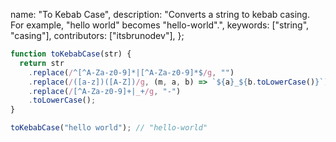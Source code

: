   name: "To Kebab Case",
  description: "Converts a string to kebab casing. For example, \"hello world\" becomes \"hello-world\".",
  keywords: ["string", "casing"],
  contributors: ["itsbrunodev"],
};

```javascript
function toKebabCase(str) {
  return str
    .replace(/^[^A-Za-z0-9]*|[^A-Za-z0-9]*$/g, "")
    .replace(/([a-z])([A-Z])/g, (m, a, b) => `${a}_${b.toLowerCase()}`)
    .replace(/[^A-Za-z0-9]+|_+/g, "-")
    .toLowerCase();
}
```

```javascript
toKebabCase("hello world"); // "hello-world"
```
